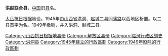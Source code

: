 '''洪赵联合县'''，[[中国|中国]]旧[[县|县]]名。

[[太岳抗日根据地|太岳抗日根据地]]设。1945年由[[山西省|山西省]][[洪洞县|洪洞]]、[[赵城县|赵城]]二县[[同蒲路|同蒲路]]以西地区析置。以二县首字为名。1949年撤销，并入洪洞、赵城二县。 

{{山西行政区划小作品}}
{{DEFAULTSORT:H}}
[[Category:山西抗日根据地县份|Category:山西抗日根据地县份]]
[[Category:解放区县份|Category:解放区县份]]
[[Category:临汾行政区划史|Category:临汾行政区划史]]
[[Category:洪洞县|Category:洪洞县]]
[[Category:1945年建立的行政區劃|Category:1945年建立的行政區劃]]
[[Category:1949年廢除的行政區劃|Category:1949年廢除的行政區劃]]